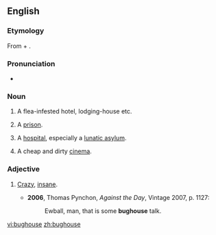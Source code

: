 ==English==

===Etymology===
From {{term|bug}} + {{term|house}}.

===Pronunciation===
* {{IPA|/ˈbʌghaʊs/}}

===Noun===
{{en-noun}}

# {{US|slang}} A flea-infested hotel, lodging-house etc.
# {{US|slang}} A [[prison]].
# {{US|slang}} A [[hospital]], especially a [[lunatic asylum]].
# {{South Africa|slang}} A cheap and dirty [[cinema]].

===Adjective===
{{en-adj}}

# {{US|slang}} [[crazy|Crazy]], [[insane]].
#* '''2006''', Thomas Pynchon, ''Against the Day'', Vintage 2007, p. 1127:
#*: Ewball, man, that is some '''bughouse''' talk.

[[vi:bughouse]]
[[zh:bughouse]]
